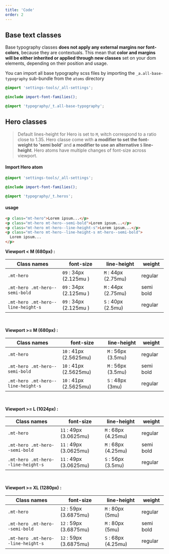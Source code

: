 ```yaml
---
title: 'Code'
order: 2
---
```


## Base text classes

Base typography classes **does not apply any external margins nor font-colors**, because they are contextuals. This mean that **color and margins will be either inherited or applied through new classes** set on your dom elements, depending on their position and usage.

You can import all base typography scss files by importing the `_a.all-base-typography` sub-bundle from the `atoms` directory

```scss
@import 'settings-tools/_all-settings';

@include import-font-families();

@import 'typography/_t.all-base-typography';
```

## Hero classes

> Default lines-height for Hero is set to `M`, witch correspond to a ratio close to 1.35.
> Hero classe come with **a modifier to set the font-weight to 'semi bold'** and **a modifier to use an alternative `S` line-height**.
> Hero atoms have multiple changes of font-size across viewport.

#### Import Hero atom

```scss
@import 'settings-tools/_all-settings';

@include import-font-families();

@import 'typography/_t.heros';
```

#### usage

```html
<p class="mt-hero">Lorem ipsum...</p>
<p class="mt-hero mt-hero--semi-bold">Lorem ipsum...</p>
<p class="mt-hero mt-hero--line-height-s">Lorem ipsum...</p>
<p class="mt-hero mt-hero--line-height-s mt-hero--semi-bold">
  Lorem ipsum...
</p>
```

<Preview path="typographyHero-variations" />

**Viewport < M (680px) :**

| Class names                        | font-size              | line-height         | weight    |
| ---------------------------------- | ---------------------- | ------------------- | --------- |
| `.mt-hero`                         | `09` : 34px (2.125mu ) | `M` : 44px (2.75mu) | regular   |
| `.mt-hero .mt-hero--semi-bold`     | `09` : 34px (2.125mu ) | `M` : 44px (2.75mu) | semi bold |
| `.mt-hero .mt-hero--line-height-s` | `09` : 34px (2.125mu ) | `S` : 40px (2.5mu)  | regular   |

<br />

**Viewport >= M (680px) :**

| Class names                        | font-size              | line-height        | weight    |
| ---------------------------------- | ---------------------- | ------------------ | --------- |
| `.mt-hero`                         | `10` : 41px (2.5625mu) | `M` : 56px (3.5mu) | regular   |
| `.mt-hero .mt-hero--semi-bold`     | `10` : 41px (2.5625mu) | `M` : 56px (3.5mu) | semi bold |
| `.mt-hero .mt-hero--line-height-s` | `10` : 41px (2.5625mu) | `S` : 48px (3mu)   | regular   |

<br />

**Viewport >= L (1024px) :**

| Class names                        | font-size              | line-height         | weight    |
| ---------------------------------- | ---------------------- | ------------------- | --------- |
| `.mt-hero`                         | `11` : 49px (3.0625mu) | `M` : 68px (4.25mu) | regular   |
| `.mt-hero .mt-hero--semi-bold`     | `11` : 49px (3.0625mu) | `M` : 68px (4.25mu) | semi bold |
| `.mt-hero .mt-hero--line-height-s` | `11` : 49px (3.0625mu) | `S` : 56px (3.5mu)  | regular   |

<br />

**Viewport >= XL (1280px) :**

| Class names                        | font-size              | line-height         | weight    |
| ---------------------------------- | ---------------------- | ------------------- | --------- |
| `.mt-hero`                         | `12` : 59px (3.6875mu) | `M` : 80px (5mu)    | regular   |
| `.mt-hero .mt-hero--semi-bold`     | `12` : 59px (3.6875mu) | `M` : 80px (5mu)    | semi bold |
| `.mt-hero .mt-hero--line-height-s` | `12` : 59px (3.6875mu) | `S` : 68px (4.25mu) | regular   |

<br />
